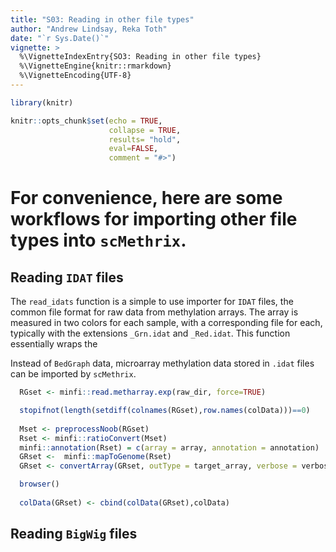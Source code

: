 ```yaml
---
title: "S03: Reading in other file types"
author: "Andrew Lindsay, Reka Toth"
date: "`r Sys.Date()`"
vignette: >
  %\VignetteIndexEntry{SO3: Reading in other file types}
  %\VignetteEngine{knitr::rmarkdown}
  %\VignetteEncoding{UTF-8}
---
```


```r
library(knitr)

knitr::opts_chunk$set(echo = TRUE, 
                      collapse = TRUE,
                      results= "hold",
                      eval=FALSE,
                      comment = "#>")

```

# For convenience, here are some workflows for importing other file types into `scMethrix`.

## Reading `IDAT` files

The `read_idats` function is a simple to use importer for `IDAT` files, the common file format for raw data from methylation arrays. The array is measured in two colors for each sample, with a corresponding file for each, typically with the extensions `_Grn.idat` and `_Red.idat`. This function essentially wraps the

Instead of `BedGraph` data, microarray methylation data stored in `.idat` files can be imported by `scMethrix`. 


```r
  RGset <- minfi::read.metharray.exp(raw_dir, force=TRUE)

  stopifnot(length(setdiff(colnames(RGset),row.names(colData)))==0)
  
  Mset <- preprocessNoob(RGset)
  Rset <- minfi::ratioConvert(Mset)
  minfi::annotation(Rset) = c(array = array, annotation = annotation)
  GRset <-  minfi::mapToGenome(Rset)
  GRset <- convertArray(GRset, outType = target_array, verbose = verbose)

  browser()
  
  colData(GRset) <- cbind(colData(GRset),colData)
```





## Reading `BigWig` files